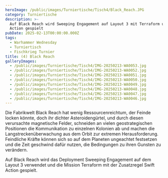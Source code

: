 ```yaml
---
heroImage: /public/images/Turniertische/Tisch4/Black_Reach.JPG
category: Turniertische
description: >-
  Auf Black Reach wird Sweeping Engagement auf Layout 3 mit Terraform und Swift
  Action gespielt
pubDate: 2025-02-13T00:00:00.000Z
tags:
  - Warhammer Wednesday
  - Turniertisch
  - Fischkrieg Turnier
title: (4) Black Reach
galleryImages:
  - /public/images/Turniertische/Tisch4/IMG-20250213-WA0053.jpg
  - /public/images/Turniertische/Tisch4/IMG-20250213-WA0052.jpg
  - /public/images/Turniertische/Tisch4/IMG-20250213-WA0051.jpg
  - /public/images/Turniertische/Tisch4/IMG-20250213-WA0050.jpg
  - /public/images/Turniertische/Tisch4/IMG-20250213-WA0049.jpg
  - /public/images/Turniertische/Tisch4/IMG-20250213-WA0048.jpg
  - /public/images/Turniertische/Tisch4/IMG-20250213-WA0047.jpg
  - /public/images/Turniertische/Tisch4/IMG-20250213-WA0046.jpg
---
```


Die Fabrikwelt Black Reach hat wenig Ressourcenreichtum, der Feinde locken könnte, doch ihr dichter Asteroidengürtel, und durch diesen verursachte magnetische Felder, schneiden an vielen geostrategischen Positionen die Kommunikation zu einzelnen Kolonien ab und machen die Langstreckenüberwachung aus dem Orbit zur extremen Herausforderung. Feindliche Kräfte können sich so auf dem Planeten ungeachtet festsetzen und die Zeit geschwind dafür nutzen, die Bedingungen zu ihren Gunsten zu verändern.

Auf Black Reach wird das Deployment Sweeping Engagement auf dem Layout 3 verwendet und die Mission Terraform mit der Zusatzregel Swift Action gespielt.
